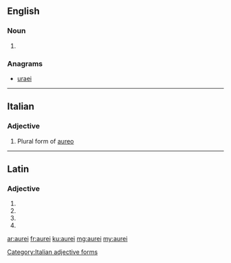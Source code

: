 ==English==

===Noun===
{{head|en|plural}}

# {{plural of|aureus|lang=en}}

===Anagrams===
* [[uraei#English|uraei]]

----

==Italian==

===Adjective===
{{head|it}} {{g|m}}

# Plural form of [[aureo]]

[[Category:Italian adjective forms]]

----

==Latin==

===Adjective===
{{la-adj-form|aureī}}

# {{inflection of|aureus||nom|m|p|lang=la}}
# {{inflection of|aureus||gen|m|s|lang=la}}
# {{inflection of|aureus||gen|n|s|lang=la}}
# {{inflection of|aureus||voc|m|p|lang=la}}

[[ar:aurei]]
[[fr:aurei]]
[[ku:aurei]]
[[mg:aurei]]
[[my:aurei]]